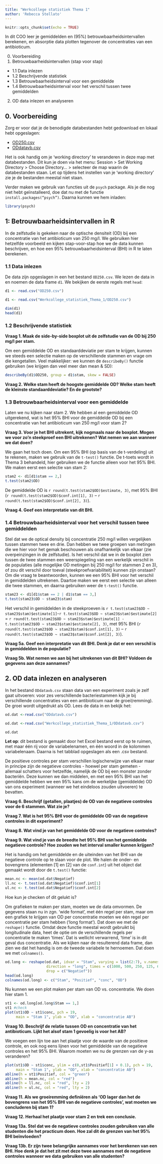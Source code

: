 ```yaml
---
title: "Werkcollege statistiek Thema 1"
author: 'Rebecca Stellato'
---
```


```r
knitr::opts_chunk$set(echo = TRUE)
```

In dit COO leer je gemiddelden en (95%) betrouwbaarheidsintervallen berekenen, en absorptie data plotten tegenover de concentraties van een antibioticum.  

0. Voorbereiding
1. Betrouwbaarheidsintervallen (stap voor stap)
+ 1.1 Data inlezen
+ 1.2 Beschrijvende statistiek
+ 1.3 Betrouwbaarheidsinterval voor een gemiddelde
+ 1.4 Betrouwbaarheidsinterval voor het verschil tussen twee gemiddelden
2. OD data inlezen en analyseren

## 0. Voorbereiding
Zorg er voor dat je de benodigde databestanden hebt gedownload en lokaal hebt opgeslagen:  

* [OD250.csv](Werkcollege_statistiek_Thema_1/OD250.csv)
* [ODdatavb.csv](Werkcollege_statistiek_Thema_1/ODdatavb.csv)

Het is ook handig om je 'working directory' te veranderen in deze map met databestanden. Dit kun je doen via het menu: Session > Set Working Directory > Choose Directory... > selecteer de map waarin de databestanden staan. Let op tijdens het instellen van je ‘working directory’ zie je de bestanden meestal niet staan.

Verder maken we gebruik van functies uit de `psych` package. Als je die nog niet hebt geïnstalleerd, doe dat nu met de functie `install.packages(“psych”)`. Daarna kunnen we hem inladen:

```r
library(psych)
```

## 1: Betrouwbaarheidsintervallen in R
In de zelfstudie is gekeken naar de optische densiteit (OD) bij een concentratie van het antibioticum van 250 mg/l. We gebruiken hier hetzelfde voorbeeld en kijken stap-voor-stap hoe we de data kunnen beschrijven, en hoe een 95% betrouwbaarheidsinterval (BHI) in R te laten berekenen.  

### 1.1 Data inlezen
De data zijn opgeslagen in een het bestand `OD250.csv`. We lezen de data in en noemen de data frame `d1`. We bekijken de eerste regels met `head`:

```r
d1 <- read.csv("OD250.csv")
```

```r
d1 <- read.csv("Werkcollege_statistiek_Thema_1/OD250.csv")
```

```r
dim(d1)
head(d1)
```


### 1.2 Beschrijvende statistiek

**Vraag 1. Maak de side-by-side boxplot uit de zelfstudie van de OD bij 250 mg/l per stam.**  


Om een gemiddelde OD en standaarddeviatie per stam te krijgen, kunnen we steeds een selectie maken op de verschillende stammen en vrage om die kengetallen. Veel makkelijker: we kunnen de `describeBy()` functie gebruiken (we krijgen dan veel meer dan mean & SD):  
```r
describeBy(d1$OD250, group = d1$stam, skew = FALSE)
```

**Vraag 2. Welke stam heeft de hoogste gemiddelde OD? Welke stam heeft de kleinste standaarddeviatie? En de grootste?**  

### 1.3 Betrouwbaarheidsinterval voor een gemiddelde
Laten we nu kijken naar stam 2. We hebben al een gemiddelde OD uitgerekend, wat is het 95% BHI voor de gemiddelde OD bij een concentratie van het antibioticum van 250 mg/l voor stam 2?

**Vraag 3. Voor je het BHI uitrekent, kijk nogmaals naar de boxplot. Mogen we voor zo'n steekproef een BHI uitrekenen? Wat nemen we aan wanneer we dat doen?**  

We gaan het toch doen. Om een 95% BHI (op basis van de t-verdeling) uit te rekenen, maken we gebruik van de `t-test()` functie. De t-toets wordt in Thema 3 behandeld, hier gebruiken we de functie alleen voor het 95% BHI. We maken eerst een selectie van stam 2:

```r
stam2 <- d1[d1$stam == 2,]
t.test(stam2$OD)
```

De gemiddelde OD is `r round(t.test(stam2$OD)$estimate, 3)`, met 95% BHI (`r round(t.test(stam2$OD)$conf.int[1], 3)` -- `r round(t.test(stam2$OD)$conf.int[2], 3)`).  

**Vraag 4. Geef een interpretatie van dit BHI.**  


### 1.4 Betrouwbaarheidsinterval voor het verschil tussen twee gemiddelden
Stel dat we de optical density bij concentratie 250 mg/l willen vergelijken tussen stammen twee en drie. Dan hebben we twee groepen van metingen die we hier voor het gemak beschouwen als onafhankelijk van elkaar (zie overpeinzingen in de zelfstudie). Is het verschil dat we in de boxplot zien tussen de twee stammen een weerspiegeling van een werkelijk verschil in de populaties (alle mogelijke OD metingen bij 250 mg/l for stammen 2 en 3), of zou dit verschil door toeval (steekproefvariabiliteit) kunnen zijn onstaan? Om die vraag te beantwoorden, kunnen we een 95% BHI voor het verschil in gemiddelden uitrekenen. Daartoe maken we eerst een selectie van alleen die twee stammen, en daarna gebruiken weer de `t-test()` functie.

```r
stam23 <- d1[d1$stam == 2 | d1$stam == 3,]
t.test(stam23$OD ~ stam23$stam)
```
Het verschil in gemiddelden in de steekproeven is `r t.test(stam23$OD ~ stam23$stam)$estimate[1]`-`r t.test(stam23$OD ~ stam23$stam)$estimate[2]` = `r round(t.test(stam23$OD ~ stam23$stam)$estimate[1] - t.test(stam23$OD ~ stam23$stam)$estimate[2], 3)`, met 95% BHI (`r round(t.test(stam23$OD ~ stam23$stam)$conf.int[1], 3)` -- `r round(t.test(stam23$OD ~ stam23$stam)$conf.int[2], 3)`).

**Vraag 5a. Geef een interpretatie van dit BHI. Denk je dat er een verschil is in gemiddelden in de populatie?**  

**Vraag 5b. Wat nemen we aan bij het uitrekenen van dit BHI? Voldoen de gegevens aan deze aannames?**  

## 2. OD data inlezen en analyseren
In het bestand `ODdatavb.csv` staan data van een experiment zoals je zelf gaat uitvoeren: voor zes verschillende bacteriestammen kijk je bij verschillende concentraties van een antibioticum naar de groei(remming). De groei wordt uitgedrukt als OD. Lees de data in en bekijk het:

```r
od.dat <-read.csv("ODdatavb.csv")
```

```r
od.dat <-read.csv("Werkcollege_statistiek_Thema_1/ODdatavb.csv")
```

```r
od.dat
```

**Let op**: dit bestand is gemaakt door het Excel bestand eerst op te ruimen, met maar één rij voor de variabelenamen, en één woord in de kolommen variabelenaam. Daarna is het tabblad opgeslagen als een .csv bestand.  

De positieve controles per stam verschillen logischerwijze van elkaar maar in principe zijn de negatieve controles - hoewel per stam gemeten - allemaal schatters voor hetzelfde, namelijk de OD bij een monster zonder bacteriën. Deze kunnen we dan middelen, en met een 95% BHI van het gemiddelde hebben we een 95% kans om de werkelijke (gemiddelde) OD van ons experiment (wanneer we het eindeloos zouden uitvoeren) te bevatten.  

**Vraag 6. Beschrijf (getallen, plaatjes) de OD van de negatieve controles voor de 6 stammen. Wat zie je?**  

**Vraag 7. Wat is het 95% BHI voor de gemiddelde OD van de negatieve controles in dit experiment?**  

**Vraag 8. Wat vind je van het gemiddelde OD voor de negatieve controles?**  

**Vraag 9. Wat vind je van de breedte het 95% BHI van het gemiddelde negatieve controle? Hoe zouden we het interval smaller kunnen krijgen?**  

Het is handig om het gemiddelde en de uiteinden van het BHI van de negatieve controle op te slaan voor de plot. We halen de onder- en bovengrens (elementen [1] en [2] van de `conf.int`) uit het object dat gemaakt wordt door de `t.test()` functie:

```r
mean.nc <- mean(od.dat$Negatief)
ll.nc <- t.test(od.dat$Negatief)$conf.int[1]
ul.nc <- t.test(od.dat$Negatief)$conf.int[2]
```

Hoe kun je checken of dit gelukt is?  

Om grafieken te maken per stam, moeten we de data omvormen. De gegevens staan nu in zgn. 'wide format', met één regel per stam, maar om een grafiek te krijgen van OD per concentratie moeten we één regel per concentratie per stam hebben ('long format'). Dat doen we met de `reshape()` functie. Omdat deze functie meestal wordt gebruikt bij longitudinale data, heet de optie om de verschillende regels per concentratie te maken 'times'. Dat is wellicht verwarrend, 'time' is in dit geval dus concentratie. Als we kijken naar de resulterend data frame, dan zien we dat het handig is om de tweede variabele te hernoemen. Dat doen we met `colnames()`.

```r
od.long <- reshape(od.dat, idvar = "Stam", varying = list(2:7), v.names = "OD",
                   direction = "long", times = c(1000, 500, 250, 125, 62.5, 31.25),
                   drop = c("Negatief"))
head(od.long)
colnames(od.long) <- c("Stam", "Positief", "conc", "OD")
```

Nu kunnen we een plot maken per stam van OD vs. concentratie. We doen hier stam 1.

```r
st1 <- od.long[od.long$Stam == 1,]
st1 #check
plot(st1$OD ~ st1$conc, pch = 19,
     main = "Stam 1", ylab = "OD", xlab = "concentratie AB")
```

**Vraag 10. Beschrijf de relatie tussen OD en concentratie van het antibioticum. Lijkt het alsof stam 1 gevoelig is voor het AB?**  

We voegen een lijn toe aan het plaatje voor de waarde van de positieve controle, en ook nog eens lijnen voor het gemiddelde van de negatieve controles en het 95% BHI. Waarom moeten we nu de grenzen van de y-as veranderen?

```r
plot(st1$OD ~ st1$conc, ylim = c(0,st1$Positief[1] + 0.1), pch = 19,
     main = "Stam 1", ylab = "OD", xlab = "concentratie AB")
abline(h = st1$Positief, col = "green")
abline(h = mean.nc, col = "red")
abline(h = ll.nc, col = "red", lty = 2)
abline(h = ul.nc, col = "red", lty = 2)
```
 
**Vraag 11. Als we groeiremming definiëren als 'OD lager dan het de bovengrens van het 95% BHI van de negatieve controles', wat moeten we concluderen bij stam 1?**  

**Vraag 12. Herhaal het plaatje voor stam 2 en trek een conclusie.**  

**Vraag 13a. Stel dat we de negatieve controles zouden gebruiken van alle studenten die het practicum doen. Hoe zal dit de grenzen van het 95% BHI beïnvloeden?**  

**Vraag 13b. Er zijn twee belangrijke aannames voor het berekenen van een BHI. Hoe denk je dat het zit met deze twee aannames met de negatieve controles wanneer we data gebruiken van alle studenten?**  

 
